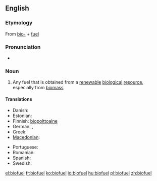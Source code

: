 ==English==
{{wikipedia}}

===Etymology===
From [[bio-]] + [[fuel]]

===Pronunciation===
* {{a|UK}} {{IPA|/ˈbaɪ.əʊˌfjʊ(.ə)l/}} {{SAMPA|/baI.@U%fjU(.@)l/}}

===Noun===
{{en-noun}}

# Any fuel that is obtained from a [[renewable]] [[biological]] [[resource]], especially from [[biomass]]

====Translations====
{{trans-top|biofuel}}
* Danish: {{t+|da|biobrændsel}}
* Estonian: {{t|et|biokütus}}
* Finnish: [[biopolttoaine]]
* German: {{t+|de|Biosprit|m}}, {{t-|de|Biokraftstoff|m}}
* Greek: {{t+|el|βιοκαύσιμο|n|tr=viokáfsimo}}
* [[Macedonian]]: {{t|mk|биогориво|n|tr=biogórivo}}
{{trans-mid}}
* Portuguese: {{t|pt|biocombustível|m}}
* Romanian: {{t|ro|biocombustibil|m}}
* Spanish: {{t-|es|biocombustible|m}}
* Swedish: {{t|sv|biobränsle}}
{{trans-bottom}}

[[el:biofuel]]
[[fr:biofuel]]
[[ko:biofuel]]
[[io:biofuel]]
[[hu:biofuel]]
[[pl:biofuel]]
[[zh:biofuel]]